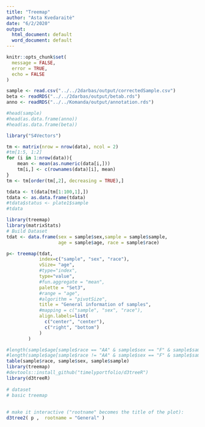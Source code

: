 ```yaml
---
title: "Treemap"
author: "Asta Kvedaraitė"
date: "6/2/2020"
output:
  html_document: default
  word_document: default
---
```

```r
knitr::opts_chunk$set(
  message = FALSE,
  error = TRUE,
  echo = FALSE 
)
```

```r
sample <- read.csv("../../2darbas/output/correctedSample.csv")
beta <- readRDS("../../2darbas/output/betab.rds")
anno <- readRDS("../../Komanda/output/annotation.rds")

#head(sample)
#head(as.data.frame(anno))
#head(as.data.frame(beta))

library("S4Vectors")

```

```r

tm <- matrix(nrow = nrow(data), ncol = 2)
#tm[1:5, 1:2]
for (i in 1:nrow(data)){
    mean <- mean(as.numeric(data[i,]))
    tm[i,] <- c(rownames(data)[i], mean)
}
tm <- tm[order(tm[,2], decreasing = TRUE),]

tdata <- t(data[tm[1:100,1],])
tdata <- as.data.frame(tdata)
#tdata$status <- plate1$sample
#tdata
```


```r

library(treemap)
library(matrixStats)
# Build Dataset
tdat <- data.frame(sex = sample$sex,sample = sample$sample, 
                   age = sample$age, race = sample$race)

p<- treemap(tdat,
            index=c("sample", "sex", "race"),
            vSize= "age",
            #type="index",
            type="value",
            #fun.aggregate = "mean",
            palette = "Set3",
            #range = "age",
            #algorithm = "pivotSize",
            title = "General information of samples",
            #mapping = c("sample", "sex", "race"),
            align.labels=list(
              c("center", "center"), 
              c("right", "bottom")
            )  
        ) 

```


```r
#length(sample$age[sample$race == "AA" & sample$sex == "F" & sample$sample == "Control"])
#length(sample$age[sample$race != "AA" & sample$sex == "F" & sample$sample == "Control"])
table(sample$race, sample$sex, sample$sample)
library(treemap)
#devtools::install_github("timelyportfolio/d3treeR")
library(d3treeR)
 
# dataset
# basic treemap
           
 
# make it interactive ("rootname" becomes the title of the plot):
d3tree2( p ,  rootname = "General" )

```